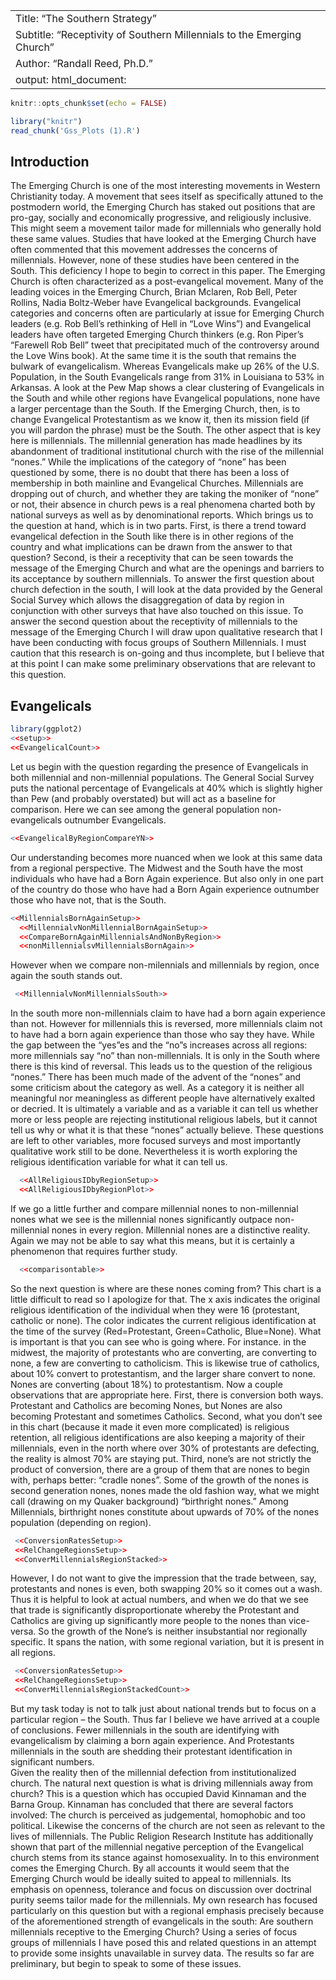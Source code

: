 ----
Title: "The Southern Strategy"
Subtitle: "Receptivity of Southern Millennials to the Emerging Church"
Author: "Randall Reed, Ph.D."
output: html_document:
----

```r
knitr::opts_chunk$set(echo = FALSE)
```
``` r
library("knitr")
read_chunk('Gss_Plots (1).R')
```
## Introduction
<div class="notes">
The Emerging Church is one of the most interesting movements in Western Christianity today. A movement that sees itself as specifically attuned to the postmodern world, the Emerging Church has staked out positions that are pro-gay, socially and economically progressive, and religiously inclusive. This might seem a movement tailor made for millennials who generally hold these same values. Studies that have looked at the Emerging Church have often commented that this movement addresses the concerns of millennials. However, none of these studies have been centered in the South. This deficiency I hope to begin to correct in this paper. 
  The Emerging Church is often characterized as a post-evangelical movement. Many of the leading voices in the Emerging Church, Brian Mclaren, Rob Bell, Peter Rollins, Nadia Boltz-Weber have Evangelical backgrounds. Evangelical categories and concerns often are particularly at issue for Emerging Church leaders (e.g. Rob Bell’s rethinking of Hell in “Love Wins”) and Evangelical leaders have often targeted Emerging Church thinkers (e.g. Ron Piper’s “Farewell Rob Bell” tweet that precipitated much of the controversy around the Love Wins book).
  At the same time it is the south that remains the bulwark of evangelicalism. Whereas Evangelicals make up 26% of the U.S. Population, in the South Evangelicals range from 31% in Louisiana to 53% in Arkansas. A look at the Pew Map shows a clear clustering of Evangelicals in the South and while other regions have Evangelical populations, none have a larger percentage than the South. If the Emerging Church, then, is to change Evangelical Protestantism as we know it, then its mission field (if you will pardon the phrase) must be the South. 
  The other aspect that is key here is millennials. The millennial generation has made headlines by its abandonment of traditional institutional church with the rise of the millennial “nones.” While the implications of the category of “none” has been questioned by some, there is no doubt that there has been a loss of membership in both mainline and Evangelical Churches. Millennials are dropping out of church, and whether they are taking the moniker of “none” or not, their absence in church pews is a real phenomena charted both by national surveys as well as by denominational reports. 
	Which brings us to the question at hand, which is in two parts. First, is there a trend toward evangelical defection in the South like there is in other regions of the country and what implications can be drawn from the answer to that question? Second, is their a receptivity that can be seen towards the message of the Emerging Church and what are the openings and barriers to its acceptance by southern millennials. 
	To answer the first question about church defection in the south, I will look at the data provided by the General Social Survey which allows the disaggregation of data by region in conjunction with other surveys that have also touched on this issue. To answer the second question about the receptivity of millennials to the message of the Emerging Church I will draw upon qualitative research that I have been conducting with focus groups of Southern Millennials. I must caution that this research is on-going and thus incomplete, but I believe that at this point I can make some preliminary observations that are relevant to this question. 

## Evangelicals

```r
library(ggplot2)
<<setup>>
<<EvangelicalCount>>
```
<div class="notes">
  Let us begin with the question regarding the presence of Evangelicals in both millennial and non-millennial populations. The General Social Survey puts the national percentage of Evangelicals at 40% which is slightly higher than Pew (and probably overstated) but will act as a baseline for comparison. Here we can see among the general population non-evangelicals outnumber Evangelicals.
  
```r
<<EvangelicalByRegionCompareYN>>
````
<div class="notes">
  Our understanding becomes more nuanced when we look at this same data from a regional perspective.  The Midwest and the South have the most individuals who have had a Born Again experience. But also only in one part of the country do those who have had a Born Again experience outnumber those who have not, that is the South.
  
```r
<<MillennialsBornAgainSetup>>
  <<MillennialvNonMillennialBornAgainSetup>>
  <<CompareBornAgainMillennialsAndNonByRegion>>
  <<nonMillennialsvMillennialsBornAgain>>
````
 <div class="notes">
 However when we compare non-milennials and millennials by region, once again the south stands out. 
  
 ```r
  <<MillennialvNonMillennialsSouth>>
````
  
<div class="notes">
  In the south more non-millennials claim to have had a born again experience than not. However for millennials this is reversed, more millennials claim not to have had a born again experience than those who say they have. While the gap between the “yes”es and the “no”s increases across all regions: more millennials say “no” than non-millennials. It is only in the South where there is this kind of reversal. 
  This leads us to the question of the religious “nones.” There has been much made of the advent of the “nones” and some criticism about the category as well. As a category it is neither all meaningful nor meaningless as different people have alternatively exalted or decried. It is ultimately a variable and as a variable it can tell us whether more or less people are rejecting institutional religious labels, but it cannot tell us why or what it is that these “nones” actually believe. These questions are left to other variables,  more focused surveys and most importantly qualitative work still to be done. Nevertheless it is worth exploring the religious identification variable for what it can tell us.

```r
  <<AllReligiousIDbyRegionSetup>>
  <<AllReligiousIDbyRegionPlot>>
````

<div class="notes">
 If we go a little further and compare millennial nones to non-millennial nones what we see is the millennial nones significantly outpace non-millennial nones in every region. Millennial nones are a distinctive reality. Again we may not be able to say what this means, but it is certainly a phenomenon that requires further study.

```r
  <<comparisontable>>
````
<div class ="notes">
  So the next question is where are these nones coming from? This chart is a little difficult to read so I apologize for that. The x axis indicates the original religious identification of the individual when they were 16 (protestant, catholic or none). The color indicates the current religious identification at the time of the survey (Red=Protestant, Green=Catholic, Blue=None). What is important is that you can see  who is going where. For instance. in the midwest, the majority of protestants who are converting, are converting to none, a few are converting to catholicism. This is likewise true of catholics, about 10% convert to protestantism, and the larger share convert to none. Nones are converting (about 18%) to protestantism. Now a couple observations that are appropriate here. First, there is conversion both ways. Protestant and Catholics are becoming Nones, but Nones are also becoming Protestant and sometimes Catholics. Second, what you don’t see in this chart (because it made it even more complicated) is religious retention, all religious identifications are also keeping a majority of their millennials, even in the north where over 30% of protestants are defecting, the reality is almost 70% are staying put. Third, none’s are not strictly the product of conversion, there are a group of them that are nones to begin with, perhaps better: “cradle nones”. Some of the growth of the nones is second generation nones, nones made the old fashion way, what we might call (drawing on my Quaker background) “birthright nones.” Among Millennials, birthright nones constitute about upwards of 70% of the nones population (depending on region).
  
 ```r
  <<ConversionRatesSetup>>
  <<RelChangeRegionsSetup>>
  <<ConverMillennialsRegionStacked>>
```` 
<div class="notes">
  However, I do not want to give the impression that the trade between, say, protestants and nones is even, both swapping 20% so it comes out a wash.  Thus it is helpful to look at actual numbers, and when we do that we see that trade is significantly disproportionate whereby the Protestant and Catholics are giving up significantly more people to the nones than vice-versa. So the growth of the None’s is neither insubstantial nor regionally specific. It spans the nation, with some regional variation, but it is present in all regions.
  
 ```r
  <<ConversionRatesSetup>>
  <<RelChangeRegionsSetup>>
  <<ConverMillennialsRegionStackedCount>>
````   
But my task today is not to talk just about national trends but to focus on a particular region -- the South. Thus far I believe we have arrived at a couple of conclusions. Fewer millennials in the south are identifying with evangelicalism by claiming a born again experience. And Protestants millennials in the south are shedding their protestant identification in significant numbers.  
  Given the reality then of the millennial defection from institutionalized church.  The natural next question is what is driving millennials away from church? This is a question which has occupied David Kinnaman and the Barna Group. Kinnaman has concluded that there are several factors involved: The church is perceived as judgemental, homophobic and too political. Likewise the concerns of the church are not seen as relevant to the lives of millennials. The Public Religion Research Institute has additionally shown that part of the millennial negative perception of the Evangelical church stems from its stance against homosexuality. 
  In to this environment comes the Emerging Church. By all accounts it would seem that the Emerging Church would be ideally suited to appeal to millennials.  Its emphasis on openness, tolerance and focus on discussion over doctrinal purity seems tailor made for the millennials. My own research has focused particularly on this question but with a regional emphasis precisely because of the aforementioned strength of evangelicals in the south: Are southern millennials receptive to the Emerging Church?  Using a series of focus groups of millennials I have posed this and related questions in an attempt to provide some insights unavailable in survey data. The results so far are preliminary, but begin to speak to some of these issues.

